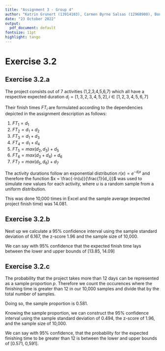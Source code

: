 ---
title: "Assignment 3 - Group 4"
author: "Katrin Grunert (13914103), Carmen Byrne Salsas (12968900), Bono Lardinois (11713364)"
date: "23 October 2022"
output:
  pdf_document: default
fontsize: 11pt
highlight: tango
---

# Exercise 3.2

## Exercise 3.2.a

The project consists out of 7 activities (1,2,3,4,5,6,7) which all have a respective expected duration $d_i = [1,3,2,3,4,5,2], i \in [1,2,3,4,5,6,7]$ 

Their finish times $FT_i$ are formulated according to the dependencies depicted in the assignment description as follows:

1. $FT_1 = d_1$
1. $FT_2 = d_1 + d_2$
1. $FT_3 = d_1 + d_3$
1. $FT_4 = d_1  + d_4$
1. $FT_5 = max(d_2,d_3) + d_5$
1. $FT_6 = max(d_3 + d_4) + d_6$
1. $FT_7 = max(d_5, d_6) + d_7$


The activity durations follow an exponential distribution $r(x) = e^{-d_ix}$ and therefore the function  $x = \frac{-ln(u)}{\frac{1}{d_i}}$ was used to simulate new values for each activity, where $u$ is a random sample from a uniform distribution.

This was done 10,000 times in Excel and the sample average (expected project finish time) was 14.081.

## Exercise 3.2.b

Next up we calculate a 95% confidence interval using the sample standard deviation of 6.167, the z-score 1.96 and the sample size of 10,000.

We can say with 95% confidence that the expected finish time lays between the lower and upper bounds of [13.85, 14.09]

## Exercise 3.2.c

The probability that the project takes more than 12 days can be represented as a sample proportion $p$. Therefore we count the occurences where the finishing time is greater than 12 in our 10,000 samples and divide that by the total number of samples.

Doing so, the sample proportion is 0.581.

Knowing the sample proportion, we can construct the 95% confidence interval using the sample standard deviation of 0.494, the z-score of 1.96, and the sample size of 10,000.

We can say with 95% confidence, that the probability for the expected finishing time to be greater than 12 is between the lower and upper bounds of [0.571, 0,591].